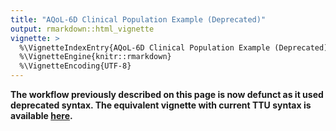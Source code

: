 ```yaml
---
title: "AQoL-6D Clinical Population Example (Deprecated)"
output: rmarkdown::html_vignette
vignette: >
  %\VignetteIndexEntry{AQoL-6D Clinical Population Example (Deprecated)}
  %\VignetteEngine{knitr::rmarkdown}
  %\VignetteEncoding{UTF-8}
---
```


\blandscape
<!---BLOCK_LANDSCAPE_START--->
**The workflow previously described on this page is now defunct as it used deprecated syntax. The equivalent vignette with current TTU syntax is available [here](V_01.html).**


